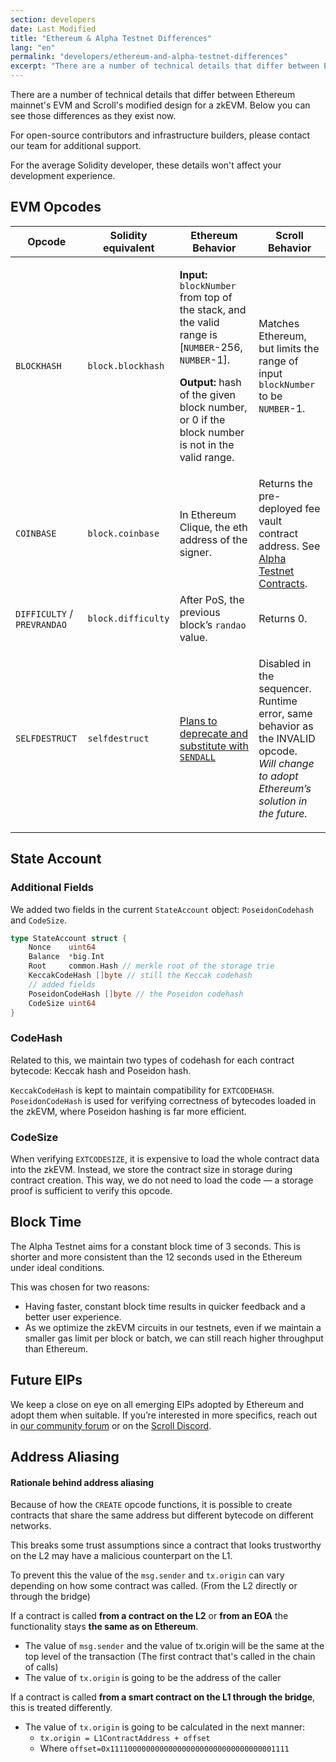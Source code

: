 ```yaml
---
section: developers
date: Last Modified
title: "Ethereum & Alpha Testnet Differences"
lang: "en"
permalink: "developers/ethereum-and-alpha-testnet-differences"
excerpt: "There are a number of technical details that differ between Ethereum mainnet's EVM and Scroll's modified design for a zkEVM. Below you can see those differences as they exist now."
---
```



There are a number of technical details that differ between Ethereum mainnet's EVM and Scroll's modified design for a zkEVM. Below you can see those differences as they exist now.

For open-source contributors and infrastructure builders, please contact our team for additional support.

<Aside type="note" title="note">
  For the average Solidity developer, these details won't affect your development experience.
</Aside>

## EVM Opcodes

| Opcode                      | Solidity equivalent | Ethereum Behavior                                                                                                                                                                                                                                                          | Scroll Behavior                                                                                                                                             |
| --------------------------- | ------------------- | -------------------------------------------------------------------------------------------------------------------------------------------------------------------------------------------------------------------------------------------------------------------------- | ----------------------------------------------------------------------------------------------------------------------------------------------------------- |
| `BLOCKHASH`                 | `block.blockhash`   | <p><strong>Input:</strong> <code>blockNumber</code> from top of the stack, and the valid range is [<code>NUMBER</code>-256, <code>NUMBER</code>-1].</p><p><strong>Output:</strong> hash of the given block number, or 0 if the block number is not in the valid range.</p> | Matches Ethereum, but limits the range of input `blockNumber` to be `NUMBER`-1.                                                                             |
| `COINBASE`                  | `block.coinbase`    | In Ethereum Clique, the eth address of the signer.                                                                                                                                                                                                                         | Returns the pre-deployed fee vault contract address. See [Alpha Testnet Contracts](/developers/alpha-testnet-contracts).                                    |
| `DIFFICULTY` / `PREVRANDAO` | `block.difficulty`  | After PoS, the previous block’s `randao` value.                                                                                                                                                                                                                            | Returns 0.                                                                                                                                                  |
| `SELFDESTRUCT`              | `selfdestruct`      | [Plans to deprecate and substitute with `SENDALL`](https://eips.ethereum.org/EIPS/eip-4758)                                                                                                                                                                                | <p>Disabled in the sequencer. Runtime error, same behavior as the INVALID opcode.<br /><em>Will change to adopt Ethereum’s solution in the future.</em></p> |

## State Account

### **Additional Fields**

We added two fields in the current `StateAccount` object: `PoseidonCodehash` and `CodeSize`.

```go
type StateAccount struct {
	Nonce    uint64
	Balance  *big.Int
	Root     common.Hash // merkle root of the storage trie
	KeccakCodeHash []byte // still the Keccak codehash
	// added fields
	PoseidonCodeHash []byte // the Poseidon codehash
	CodeSize uint64
}
```

### **CodeHash**

Related to this, we maintain two types of codehash for each contract bytecode: Keccak hash and Poseidon hash.

`KeccakCodeHash` is kept to maintain compatibility for `EXTCODEHASH`. `PoseidonCodeHash` is used for verifying correctness of bytecodes loaded in the zkEVM, where Poseidon hashing is far more efficient.

### CodeSize

When verifying `EXTCODESIZE`, it is expensive to load the whole contract data into the zkEVM. Instead, we store the contract size in storage during contract creation. This way, we do not need to load the code — a storage proof is sufficient to verify this opcode.

## Block Time

The Alpha Testnet aims for a constant block time of 3 seconds. This is shorter and more consistent than the 12 seconds used in the Ethereum under ideal conditions.

This was chosen for two reasons:

- Having faster, constant block time results in quicker feedback and a better user experience.
- As we optimize the zkEVM circuits in our testnets, even if we maintain a smaller gas limit per block or batch, we can still reach higher throughput than Ethereum.

## Future EIPs

We keep a close on eye on all emerging EIPs adopted by Ethereum and adopt them when suitable. If you’re interested in more specifics, reach out in [our community forum](https://community.scroll.io) or on the [Scroll Discord](https://discord.gg/scroll).

## Address Aliasing

#### Rationale behind address aliasing

Because of how the `CREATE` opcode functions, it is possible to create contracts that share the same address but different bytecode on different networks.

This breaks some trust assumptions since a contract that looks trustworthy on the L2 may have a malicious counterpart on the L1.&#x20;

To prevent this the value of the `msg.sender` and `tx.origin` can vary depending on how some contract was called. (From the L2 directly or through the bridge)

If a contract is called **from a contract on the L2** or **from an EOA** the functionality stays **the same as on Ethereum**.

- The value of `msg.sender` and the value of tx.origin will be the same at the top level of the transaction (The first contract that's called in the chain of calls)
- The value of `tx.origin` is going to be the address of the caller

If a contract is called **from a smart contract on the L1 through the bridge**, this is treated differently.

- The value of `tx.origin` is going to be calculated in the next manner:&#x20;
  - `tx.origin = L1ContractAddress + offset`
  - Where `offset=0x1111000000000000000000000000000000001111`
